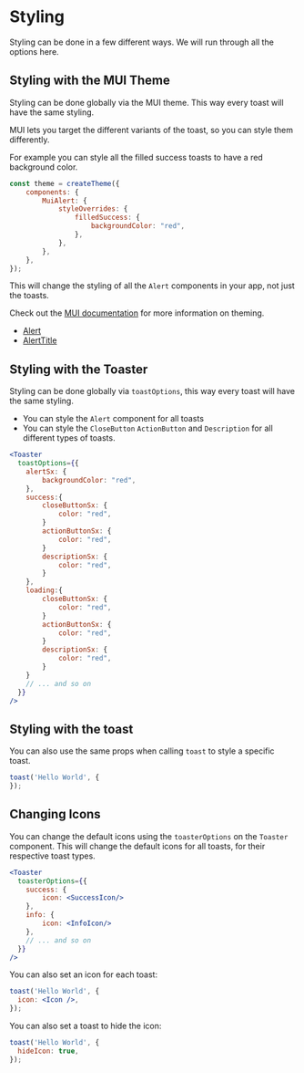 
# Styling

Styling can be done in a few different ways. We will run through all the options here.

## Styling with the MUI Theme
Styling can be done globally via the MUI theme. This way every toast will have the same styling.

MUI lets you target the different variants of the toast, so you can style them differently. 

For example you can style all the filled success toasts to have a red background color.

```jsx
const theme = createTheme({
    components: {
        MuiAlert: {
            styleOverrides: {
                filledSuccess: {
                    backgroundColor: "red",
                },
            },
        },
    },
});
```
 
<Callout type="warning" emoji="⚠️">This will change the styling of all the `Alert` components in your app, not just the toasts.</Callout>

Check out the [MUI documentation](https://mui.com/customization/theming/) for more information on theming.
- [Alert](https://mui.com/material-ui/api/alert/)
- [AlertTitle](https://mui.com/material-ui/api/alert-title/)

## Styling with the Toaster

Styling can be done globally via `toastOptions`, this way every toast will have the same styling. 
- You can style the `Alert` component for all toasts
- You can style the `CloseButton` `ActionButton` and `Description` for all different types of toasts.

```jsx
<Toaster
  toastOptions={{
    alertSx: {
        backgroundColor: "red",
    },
    success:{
        closeButtonSx: {
            color: "red",
        }
        actionButtonSx: {
            color: "red",
        }
        descriptionSx: {
            color: "red",
        }  
    },
    loading:{
        closeButtonSx: {
            color: "red",
        }
        actionButtonSx: {
            color: "red",
        }
        descriptionSx: {
            color: "red",
        }  
    }
    // ... and so on
  }}
/>
```
## Styling with the toast
You can also use the same props when calling `toast` to style a specific toast.

```jsx
toast('Hello World', {
});
```

## Changing Icons

You can change the default icons using the `toasterOptions` on the `Toaster` component. This will change the default icons for all toasts, for their respective toast types.

```jsx
<Toaster
  toasterOptions={{
    success: {
        icon: <SuccessIcon/>
    },
    info: {
        icon: <InfoIcon/>
    },
    // ... and so on
  }}
/>
```

You can also set an icon for each toast:

```jsx
toast('Hello World', {
  icon: <Icon />,
});
```

You can also set a toast to hide the icon:

```jsx
toast('Hello World', {
  hideIcon: true,
});
```
